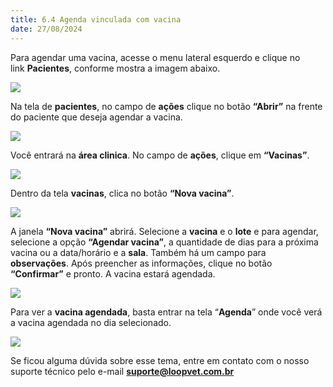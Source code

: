```yaml
---
title: 6.4 Agenda vinculada com vacina
date: 27/08/2024
---
```


Para agendar uma vacina, acesse o menu lateral esquerdo e clique no link **Pacientes**, conforme mostra a imagem abaixo.

<img src="/imagem-1.0-link-pacientes-2.webp" />

Na tela de **pacientes**, no campo de **ações** clique no botão **“Abrir”** na frente do paciente que deseja agendar a vacina.

<img src="/imagem-1.1-selecionando-o-paciente-8.webp" />

Você entrará na **área clinica**. No campo de **ações**, clique em **“Vacinas”**.

<img src="/imagem-1.2-area-clinica.webp" />

Dentro da tela **vacinas**, clica no botão **“Nova vacina”**.

<img src="/imagem-1.3-nova-vacina.webp" />

A janela **“Nova vacina”** abrirá. Selecione a **vacina** e o **lote** e para agendar, selecione a opção **“Agendar vacina”**, a quantidade de dias para a próxima vacina ou a data/horário e a **sala**. Também há um campo para **observações**. Após preencher as informações, clique no botão **“Confirmar”** e pronto. A vacina estará agendada.

<img src="/imagem-1.4-agendando-vacina.webp" />

Para ver a **vacina agendada**, basta entrar na tela “**Agenda**” onde você verá a vacina agendada no dia selecionado.

<img src="/imagem-1.5-vacina-agendada.webp" />

Se ficou alguma dúvida sobre esse tema, entre em contato com o nosso suporte técnico pelo e-mail **suporte@loopvet.com.br**
